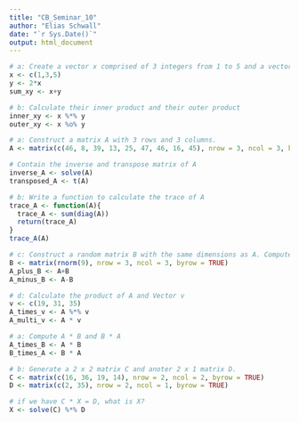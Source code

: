 ```yaml
---
title: "CB_Seminar_10"
author: "Elias Schwall"
date: "`r Sys.Date()`"
output: html_document
---
```


```r
# a: Create a vector x comprised of 3 integers from 1 to 5 and a vector y that is twice the value of x. Calculate their sum
x <- c(1,3,5)
y <- 2*x
sum_xy <- x+y

# b: Calculate their inner product and their outer product
inner_xy <- x %*% y
outer_xy <- x %o% y
```

```r
# a: Construct a matrix A with 3 rows and 3 columns. 
A <- matrix(c(46, 8, 39, 13, 25, 47, 46, 16, 45), nrow = 3, ncol = 3, byrow = TRUE)

# Contain the inverse and transpose matrix of A 
inverse_A <- solve(A)
transposed_A <- t(A)

# b: Write a function to calculate the trace of A 
trace_A <- function(A){
  trace_A <- sum(diag(A))
  return(trace_A)
}
trace_A(A)

# c: Construct a random matrix B with the same dimensions as A. Compute A + B and A - B
B <- matrix(rnorm(9), nrow = 3, ncol = 3, byrow = TRUE)
A_plus_B <- A+B
A_minus_B <- A-B

# d: Calculate the product of A and Vector v
v <- c(19, 31, 35)
A_times_v <- A %*% v
A_multi_v <- A * v
```

```r
# a: Compute A * B and B * A
A_times_B <- A * B
B_times_A <- B * A

# b: Generate a 2 x 2 matrix C and anoter 2 x 1 matrix D.
C <- matrix(c(16, 36, 19, 14), nrow = 2, ncol = 2, byrow = TRUE)
D <- matrix(c(2, 35), nrow = 2, ncol = 1, byrow = TRUE)

# if we have C * X = D, what is X?
X <- solve(C) %*% D
```

```r
````

